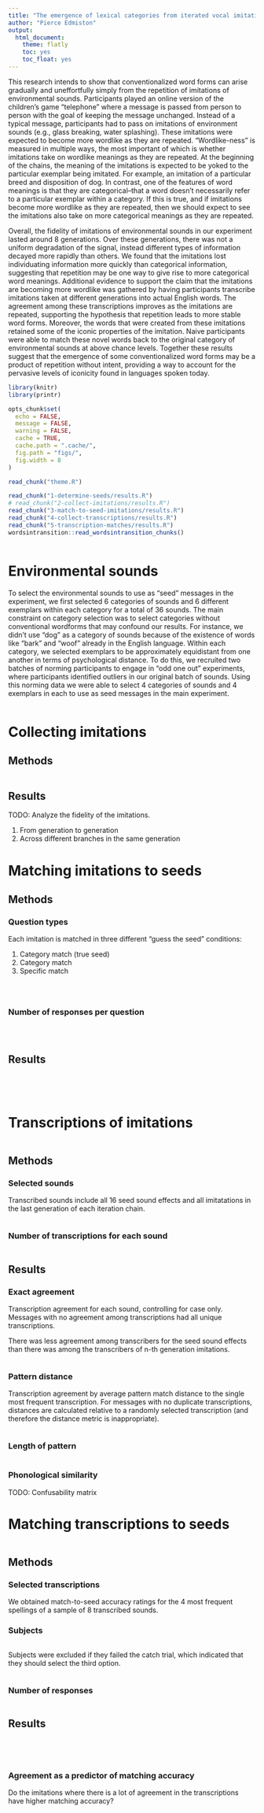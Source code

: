 ```yaml
---
title: "The emergence of lexical categories from iterated vocal imitation"
author: "Pierce Edmiston"
output:
  html_document:
    theme: flatly
    toc: yes
    toc_float: yes
---
```


This research intends to show that conventionalized word forms can arise gradually and uneffortfully simply from the repetition of imitations of environmental sounds. Participants played an online version of the children's game "telephone" where a message is passed from person to person with the goal of keeping the message unchanged. Instead of a typical message, participants had to pass on imitations of environment sounds (e.g., glass breaking, water splashing). These imitations were expected to become more wordlike as they are repeated. "Wordlike-ness" is measured in multiple ways, the most important of which is whether imitations take on wordlike meanings as they are repeated. At the beginning of the chains, the meaning of the imitations is expected to be yoked to the particular exemplar being imitated. For example, an imitation of a particular breed and disposition of dog. In contrast, one of the features of word meanings is that they are categorical--that a word doesn't necessarily refer to a particular exemplar within a category. If this is true, and if imitations become more wordlike as they are repeated, then we should expect to see the imitations also take on more categorical meanings as they are repeated.

Overall, the fidelity of imitations of environmental sounds in our experiment lasted around 8 generations. Over these generations, there was not a uniform degradation of the signal, instead different types of information decayed more rapidly than others. We found that the imitations lost individuating information more quickly than categorical information, suggesting that repetition may be one way to give rise to more categorical word meanings. Additional evidence to support the claim that the imitations are becoming more wordlike was gathered by having participants transcribe imitations taken at different generations into actual English words. The agreement among these transcriptions improves as the imitations are repeated, supporting the hypothesis that repetition leads to more stable word forms. Moreover, the words that were created from these imitations retained some of the iconic properties of the imitation. Naive participants were able to match these novel words back to the original category of environmental sounds at above chance levels. Together these results suggest that the emergence of some conventionalized word forms may be a product of repetition without intent, providing a way to account for the pervasive levels of iconicity found in languages spoken today.

```r
library(knitr)
library(printr)

opts_chunk$set(
  echo = FALSE,
  message = FALSE,
  warning = FALSE,
  cache = TRUE,
  cache.path = ".cache/",
  fig.path = "figs/",
  fig.width = 8
)

read_chunk("theme.R")

read_chunk("1-determine-seeds/results.R")
# read_chunk("2-collect-imitations/results.R")
read_chunk("3-match-to-seed-imitations/results.R")
read_chunk("4-collect-transcriptions/results.R")
read_chunk("5-transcription-matches/results.R")
wordsintransition::read_wordsintransition_chunks()
```

```r
```

# Environmental sounds

To select the environmental sounds to use as "seed" messages in the experiment,
we first selected 6 categories of sounds and 6 different exemplars within each
category for a total of 36 sounds. The main constraint on category selection
was to select categories without conventional wordforms that may confound our
results. For instance, we didn't use "dog" as a category of sounds because of
the existence of words like "bark" and "woof" already in the English language.
Within each category, we selected exemplars to be approximately equidistant
from one another in terms of psychological distance. To do this, we recruited
two batches of norming participants to engage in "odd one out" experiments,
where participants identified outliers in our original batch of sounds.
Using this norming data we were able to select 4 categories of sounds and 4
exemplars in each to use as seed messages in the main experiment.

```r
```

# Collecting imitations

## Methods

```r
```

## Results

TODO: Analyze the fidelity of the imitations.

1. From generation to generation
2. Across different branches in the same generation

# Matching imitations to seeds

## Methods

### Question types

Each imitation is matched in three different "guess the seed" conditions:

1. Category match (true seed)
2. Category match
3. Specific match

```r
```

```r
```

```r
```

### Number of responses per question

```r
```

```r
```

```r
```

## Results

```r
```

```r
```

```r
```

```r
```

# Transcriptions of imitations

```r
```

## Methods

### Selected sounds

Transcribed sounds include all 16 seed sound effects and all imitatations in the last generation of each iteration chain.

```r
```

### Number of transcriptions for each sound

```r
```

## Results

### Exact agreement

Transcription agreement for each sound, controlling for case only. Messages with no agreement among transcriptions had all unique transcriptions.

There was less agreement among transcribers for the seed sound effects
than there was among the transcribers of n-th generation imitations.

```r
```

### Pattern distance

Transcription agreement by average pattern match distance to the single most frequent transcription. For messages with no duplicate transcriptions, distances are calculated relative to a randomly selected transcription (and therefore the distance metric is inappropriate).

```r
```

### Length of pattern

```r
```

### Phonological similarity

TODO: Confusability matrix

# Matching transcriptions to seeds

```r
```

## Methods

### Selected transcriptions

We obtained match-to-seed accuracy ratings for the 4 most frequent spellings
of a sample of 8 transcribed sounds.

### Subjects

```r
```

Subjects were excluded if they failed the catch trial, which indicated
that they should select the third option.

```r
```

### Number of responses

```r
```

## Results

```r
```

```r
```

```r
```

```r
```

### Agreement as a predictor of matching accuracy

Do the imitations where there is a lot of agreement in the transcriptions have higher matching accuracy?

```r
```
